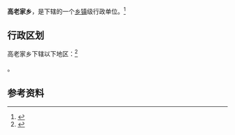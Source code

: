 {{中国乡级行政区|37/17/22/201/000}}

'''高老家乡'''，是{{PRC admin/fullname|37/17/22/201/000|3}}下辖的一个[[乡镇|乡镇]]级行政单位。<ref>{{PRC admin/ref sgc|{{PRC admin/parent|37/17/22/201/000}}}}</ref>

== 行政区划 ==

高老家乡下辖以下地区：<ref>{{PRC admin/ref sgc|37/17/22/201/000}}</ref>

{{PRC admin/children|37/17/22/201/000}}。

== 参考资料 ==

{{reflist}}

{{行政区划小作品}}
{{PRC admin/navcat|37/17/22/201/000}}